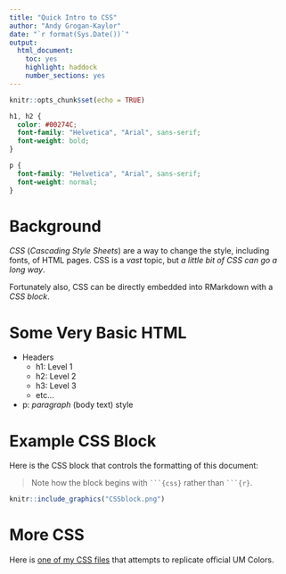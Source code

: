 ```yaml
---
title: "Quick Intro to CSS"
author: "Andy Grogan-Kaylor"
date: "`r format(Sys.Date())`"
output: 
  html_document: 
    toc: yes
    highlight: haddock
    number_sections: yes
---
```


```r

knitr::opts_chunk$set(echo = TRUE)

```

```css

h1, h2 {
  color: #00274C;
  font-family: "Helvetica", "Arial", sans-serif; 
  font-weight: bold;
}

p {
  font-family: "Helvetica", "Arial", sans-serif; 
  font-weight: normal;
}

```

# Background

*CSS* (*Cascading Style Sheets*) are a way to change the style, including fonts, of HTML pages. CSS is a *vast* topic, but *a little bit of CSS can go a long way*.

Fortunately also, CSS can be directly embedded into RMarkdown with a *CSS block*.

# Some Very Basic HTML

* Headers
    + h1: Level 1
    + h2: Level 2
    + h3: Level 3
    + etc...
* p: *paragraph* (body text) style

# Example CSS Block

Here is the CSS block that controls the formatting of this document:

> Note how the block begins with ` ```{css} ` rather than ` ```{r}`.

```r

knitr::include_graphics("CSSblock.png")

```

# More CSS

Here is [one of my CSS files](UM.css) that attempts to replicate official UM Colors.


    
    
    